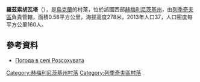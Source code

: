 {{coord|49|25|32|N|27|48|23|E|scale:100000|display=title}}

'''羅茲索胡瓦塔'''（{{lang-uk|Розсохувата}}），是[[烏克蘭|烏克蘭]]的村落，位於該國西部[[赫梅利尼茨基州|赫梅利尼茨基州]]，由[[列季奇夫區|列季奇夫區]]負責管轄，面積0.58平方公里，海拔高度278米，2013年人口37，人口密度每平方公里160人。

==參考資料==
* [http://weather.in.ua/ua/hmel'nickaja/22617 Погода в селі Розсохувата] {{Wayback|url=http://weather.in.ua/ua/hmel%27nickaja/22617 |date=20160305092734 }}

{{DEFAULTSORT:Розсохувата}}
[[Category:赫梅利尼茨基州村落|Category:赫梅利尼茨基州村落]]
[[Category:列季奇夫區村落|Category:列季奇夫區村落]]


{{Khmelnytskyi-geo-stub}}